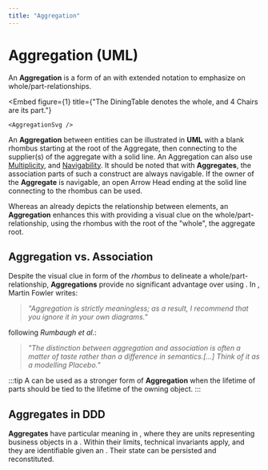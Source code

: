 ```yaml
---
title: "Aggregation"
---
```




# Aggregation (UML)

An **Aggregation** is a form of an <GlosRef name="Association" file="uml.association" /> with extended notation to emphasize on whole/part-relationships.



<Embed
    figure={1}
    title={"The DiningTable denotes the whole, and 4 Chairs are its part."}
>
    <AggregationSvg />
</Embed>


An **Aggregation** between entities can be illustrated in **UML** with a blank rhombus starting at the root of the Aggregate, then connecting to the supplier(s) of the aggregate with a solid line. An Aggregation can also use [Multiplicity](/docs/toolbox/uml.association#multiplicity), and [Navigability](/docs/toolbox/uml.association#navigability). It should be noted that with **Aggregates**, the association parts of such a construct are always navigable. If the owner of the **Aggregate** is navigable, an open Arrow Head ending at the solid line connecting to the rhombus can be used.

Whereas an <GlosRef name="Association" file="uml.association" /> already depicts the relationship between elements, an **Aggregation**
enhances this with providing a visual clue on the whole/part-relationship, using the rhombus with the root of the "whole", the aggregate root.

## Aggregation vs. Association
Despite the visual clue in form of the _rhombus_ to delineate a whole/part-relationship, **Aggregations** provide no significant advantage over using <GlosRef name="Associations" file="uml.association" />. In <BibRef name="UML" pp="68" />, Martin Fowler writes:

> _"Aggregation is strictly meaningless; as a result, I recommend that you ignore it in your own diagrams."_

following _Rumbaugh et al._:

> _"The distinction between aggregation and association is often a matter of taste rather than a difference in semantics.[...] Think of it as a modelling Placebo."_ <BibRef name="UREF" pp="148" />

:::tip
A <GlosRef name="Composition" file="uml.composition" /> can be used as a stronger form of **Aggregation** when the lifetime of parts
should be tied to the lifetime of the owning object.
:::

## Aggregates in DDD
**Aggregates** have particular meaning in <GlosRef name="DDD" file="ddd.domaindrivendesign" />, where they are units representing business objects in a <GlosRef name="Domain Model" file="ddd.domainmodel" />. Within their limits, technical invariants apply, and they are identifiable given an <GlosRef name="Aggregate Root" file="ddd.aggregate#aggregateroot" />. Their state can be persisted and reconstituted.

<BackButton />